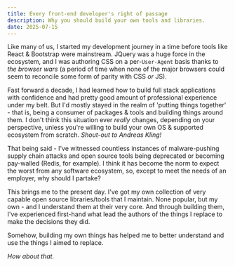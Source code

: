```yaml
---
title: Every front-end developer's right of passage
description: Why you should build your own tools and libraries.
date: 2025-07-15
---
```


Like many of us, I started my development journey in a time before tools like React & Bootstrap were mainstream.
JQuery was a huge force in the ecosystem, and I was authoring CSS on a per-`User-Agent` basis thanks to _the browser wars_
(a period of time when none of the major browsers could seem to reconcile some form of parity with CSS _or_ JS).

Fast forward a decade, I had learned how to build full stack applications with confidence and had pretty good amount
of professional experience under my belt. But I'd mostly stayed in the realm of 'putting things together' - that is,
being a consumer of packages & tools and building things around them. I don't think this situation ever _really_ changes,
depending on your perspective, unless you're willing to build your own OS & supported ecosystem from scratch. _Shout-out to Andreas Kling!_

That being said - I've witnessed countless instances of malware-pushing supply chain attacks and open source tools being
deprecated or becoming pay-walled (Redis, for example). I think it has become the norm to expect the worst from any software
ecosystem, so, except to meet the needs of an employer, why should I partake?

This brings me to the present day. I've got my own collection of very capable open source libraries/tools that I maintain.
None popular, but my own - and I understand them at their very core. And through building them, I've experienced first-hand
what lead the authors of the things I replace to make the decisions they did.

Somehow, building my own things has helped me to better understand and use the things I aimed to replace.

_How about that._
